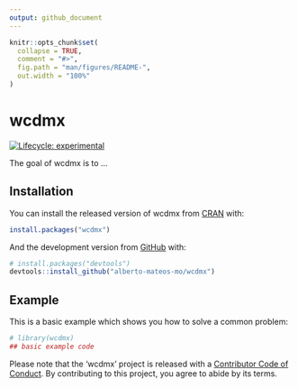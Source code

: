```yaml
---
output: github_document
---
```


<!-- README.md is generated from README.Rmd. Please edit that file -->

```r
knitr::opts_chunk$set(
  collapse = TRUE,
  comment = "#>",
  fig.path = "man/figures/README-",
  out.width = "100%"
)
```

# wcdmx

<!-- badges: start -->
[![Lifecycle: experimental](https://img.shields.io/badge/lifecycle-experimental-orange.svg)](https://www.tidyverse.org/lifecycle/#experimental)
<!-- badges: end -->

The goal of wcdmx is to ...

## Installation

You can install the released version of wcdmx from [CRAN](https://CRAN.R-project.org) with:

``` r
install.packages("wcdmx")
```

And the development version from [GitHub](https://github.com/) with:

``` r
# install.packages("devtools")
devtools::install_github("alberto-mateos-mo/wcdmx")
```
## Example

This is a basic example which shows you how to solve a common problem:

```r
# library(wcdmx)
## basic example code
```

Please note that the 'wcdmx' project is released with a
[Contributor Code of Conduct](CODE_OF_CONDUCT.md).
By contributing to this project, you agree to abide by its terms.
